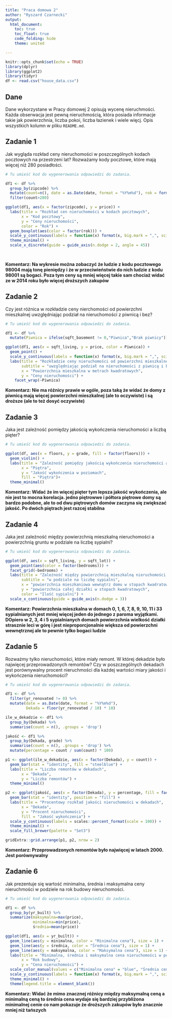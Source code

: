 ---
title: "Praca domowa 2"
author: "Ryszard Czarnecki"
output: 
  html_document:
    toc: true
    toc_float: true
    code_folding: hide
    theme: united

---

```{r setup, include=FALSE}
knitr::opts_chunk$set(echo = TRUE)
library(dplyr)
library(ggplot2)
library(tidyr)
df <- read.csv("house_data.csv")
```

## Dane 
Dane wykorzystane w Pracy domowej 2 opisują wycenę nieruchmości. Każda obserwacja jest pewną nieruchmością, która posiada informacje takie jak powierzchnia, liczba pokoi, liczba łazienek i wiele więcj. Opis wszystkich kolumn w pliku `README.md`.


## Zadanie 1

Jak wygląda rozkład ceny nieruchomości w poszczególnych kodach pocztowych na przestrzeni lat? Rozważamy kody pocztowe, które mają więcej niż 280 posiadłości.

```{r zadanie 1, message=FALSE}

# Tu umieść kod do wygenerowania odpowiedzi do zadania.

df1 <- df %>%
  group_by(zipcode) %>%
  mutate(count=n(), date = as.Date(date, format = "%Y%m%d"), rok = format(date, "%Y")) %>%
  filter(count>280)

ggplot(df1, aes(x = factor(zipcode), y = price)) +
  labs(title = "Rozkład cen nieruchomości w kodach pocztowych",
       x = "Kod pocztowy",
       y = "Ceny nieruchomości",
       color = "Rok") +
  geom_boxplot(aes(color = factor(rok))) +
  scale_y_continuous(labels = function(x) format(x, big.mark = ",", scientific = FALSE)) +
  theme_minimal() +
  scale_x_discrete(guide = guide_axis(n.dodge = 2, angle = 45))

 
```

**Komentarz: Na wykresie można zobaczyć że ludzie z kodu pocztowego 98004 mają tonę pieniędzy i że w przeciwieństwie do nich ludzie z kodu 98001 są bogaci. Poza tym ceny są mniej więcej takie sam chociaż widać ze w 2014 roku było więcej droższych zakupów**

## Zadanie 2

Czy jest różnica w rozkładzie ceny nierchomości od powierzchni mieszkalnej uwzględniając podział na nieruchomości z piwnicą i bez?

```{r zadanie 2, message=FALSE}

# Tu umieść kod do wygenerowania odpowiedzi do zadania.

df1 <- df %>%
  mutate(Piwnica = ifelse(sqft_basement != 0,"Piwnica","Brak piwnicy"))

ggplot(df1, aes(x = sqft_living, y = price, color = Piwnica)) +
  geom_point() +
  scale_y_continuous(labels = function(x) format(x, big.mark = ",", scientific = FALSE)) +
  labs(title = "Rozkładzie ceny nieruchomości od powierzchni mieszkalnej",
       subtitle = "uwzględniając podział na nieruchomości z piwnicą i bez",
       x = "Powierzchnia mieszkalna w metrach kwadratowych",
       y = "Ceny nieruchomości") +
    facet_wrap(~Piwnica)


```

**Komentarz: Nie ma różnicy prawie w ogóle, poza taką że widać że domy z piwnicą mają więcej powierzchni mieszkalnej (ale to oczywiste) i są droższe (ale to też dosyć oczywiste)**

## Zadanie 3

Jaka jest zależność pomiędzy jakością wykończenia nieruchomości a liczbą pięter? 

```{r zadanie 3, message=FALSE}

# Tu umieść kod do wygenerowania odpowiedzi do zadania.

ggplot(df, aes(x = floors, y = grade, fill = factor(floors))) +
  geom_violin() +
  labs(title = "Zależność pomiędzy jakością wykończenia nieruchomości a liczbą pięter",
       x = "Piętra",
       y = "Jakość wykończenia w poziomach",
       fill = "Piętra")+
  theme_minimal()

```

**Komentarz: Widać że im więcej pięter tym lepsza jakość wykończenia, ale nie jest to mocna korelacja. jedno piętrowwe i półtora piętrowe domy są bardzo podobne, ale to od dwu piętrowych domów zaczyna się zwiększać jakość. Po dwóch piętrach jest razcej stabilna**

## Zadanie 4
Jaka jest zależność między powierzchnią mieszkalną nieruchomości a powierzchnią gruntu w podziale na liczbę sypialni?

```{r zadanie 4, message=FALSE}

# Tu umieść kod do wygenerowania odpowiedzi do zadania.

ggplot(df, aes(x = sqft_living, y = sqft_lot)) +
  geom_point(aes(color = factor(bedrooms))) +
  facet_grid(~bedrooms) +
  labs(title = "Zależność między powierzchnią mieszkalną nieruchomości a powierzchnią gruntu",
       subtitle = "w podziale na liczbę sypialni",
       x = "powierzchnia mieszkaniowa wewnątrz domu w stopach kwadratowych",
       y = "powierzchnia całej działki w stopach kwadratowych",
       color = "Ilość sypialni") +
  scale_x_continuous(guide = guide_axis(n.dodge = 3))

```

**Komentarz: Powierzchnia mieszkalna w domach 0, 1, 6, 7, 8, 9, 10, 11 i 33 sypialnianych jest mniej więcej jeden do jednego z paroma wyjątkami. DOpiero w 2, 3, 4 i 5 sypialnianych domach powierzchnia wielkość działki strasznie leci w górę i jest nieproporcjonalnie większa od powierzchni wewnętrznej ale to pewnie tylko bogaci ludzie**

## Zadanie 5
Rozważmy tylko nieruchomości, które miały remont. W której dekadzie było najwięcej przeprowadzonych remontów? Czy w poszczególnych dekadach jest porównywalny procent nieruchmości dla każdej wartości miary jakości i wykończenia nieruchomości?

```{r zadanie 5, message=FALSE}

# Tu umieść kod do wygenerowania odpowiedzi do zadania.

df1 <- df %>% 
  filter(yr_renovated != 0) %>%
  mutate(date = as.Date(date, format = "%Y%m%d"),
         Dekada = floor(yr_renovated / 10) * 10)

ile_w_dekadzie <- df1 %>%
  group_by(Dekada) %>%
  summarise(count = n(), .groups = 'drop')

jakość <- df1 %>%
  group_by(Dekada, grade) %>%
  summarise(count = n(), .groups = 'drop') %>%
  mutate(percentage = count / sum(count) * 100)

p1 <- ggplot(ile_w_dekadzie, aes(x = factor(Dekada), y = count)) +
  geom_bar(stat = "identity", fill = "steelblue") +
  labs(title = "Liczba remontów w dekadach",
       x = "Dekada",
       y = "Liczba remontów") +
  theme_minimal()

p2 <- ggplot(jakość, aes(x = factor(Dekada), y = percentage, fill = factor(grade))) +
  geom_bar(stat = "identity", position = "fill") +
  labs(title = "Procentowy rozkład jakości nieruchomości w dekadach",
       x = "Dekada",
       y = "Procent nieruchomości",
       fill = "Jakość wykończenia") +
  scale_y_continuous(labels = scales::percent_format(scale = 100)) +
  theme_minimal() +
  scale_fill_brewer(palette = "Set3")

gridExtra::grid.arrange(p1, p2, nrow = 2)

```

**Komentarz: Przeprowadzonych remontów było najwięcej w latach 2000. Jest porównywalny**

## Zadanie 6

Jak prezentuje się wartość minimalna, średnia i maksymalna ceny nieruchmości w podziele na rok budowy nieruchomości.

```{r zadanie 6, message=FALSE}

# Tu umieść kod do wygenerowania odpowiedzi do zadania.

df1 <- df %>%
  group_by(yr_built) %>%
  summarize(maksymalna=max(price),
            minimalna=min(price),
            średnia=mean(price))

ggplot(df1, aes(x = yr_built)) +
  geom_line(aes(y = minimalna, color = "Minimalna cena"), size = 1) +
  geom_line(aes(y = średnia, color = "Średnia cena"), size = 1) +
  geom_line(aes(y = maksymalna, color = "Maksymalna cena"), size = 1) +
  labs(title = "Minimalna, średnia i maksymalna cena nieruchomości w podziale na rok budowy",
       x = "Rok budowy",
       y = "Cena nieruchomości") +
  scale_color_manual(values = c("Minimalna cena" = "blue", "Średnia cena" = "green", "Maksymalna cena" = "red")) +
  scale_y_continuous(labels = function(x) format(x, big.mark = ",", scientific = FALSE)) +
  theme_minimal() +
  theme(legend.title = element_blank())

```

**Komentarz: Widać że mimo znacznej różnicy między maksymalną ceną a minimalną ceną to średnia cena wydaje się bardziej przybliżona minimalnej cenie co nam pokazuje że droższych zakupów było znacznie mniej niż tańszych**